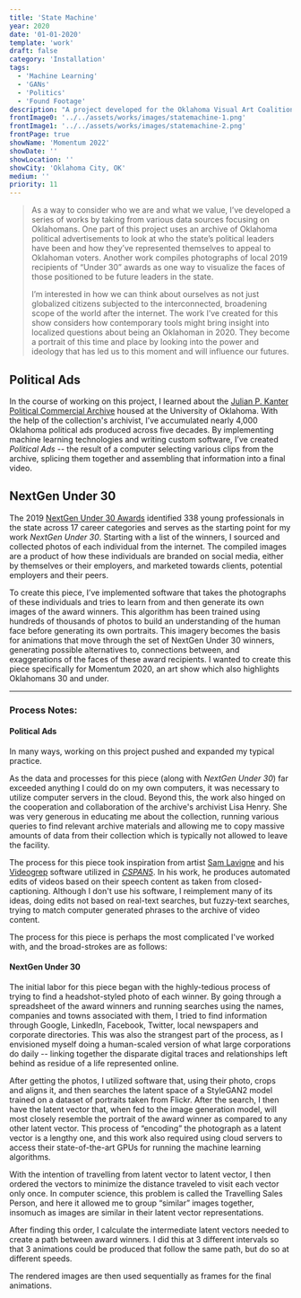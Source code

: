 ---
title: 'State Machine'
year: 2020
date: '01-01-2020'
template: 'work'
draft: false
category: 'Installation'
tags:
  - 'Machine Learning'
  - 'GANs'
  - 'Politics'
  - 'Found Footage'
description: "A project developed for the Oklahoma Visual Art Coalition's yearly Momentum group show, which showcases work by artists aged 30 and under. I pitched this as a sort of computationally-mediated portrait of Oklahoma."
frontImage0: '../../assets/works/images/statemachine-1.png'
frontImage1: '../../assets/works/images/statemachine-2.png'
frontPage: true
showName: 'Momentum 2022'
showDate: ''
showLocation: ''
showCity: 'Oklahoma City, OK'
medium: ''
priority: 11
---



> As a way to consider who we are and what we value, I’ve developed a series of works by taking from various data sources focusing on Oklahomans. One part of this project uses an archive of Oklahoma political advertisements to look at who the state’s political leaders have been and how they’ve represented themselves to appeal to Oklahoman voters. Another work compiles photographs of local 2019 recipients of “Under 30” awards as one way to visualize the faces of those positioned to be future leaders in the state.
>
> I’m interested in how we can think about ourselves as not just globalized citizens subjected to the interconnected, broadening scope of the world after the internet. The work I’ve created for this show considers how contemporary tools might bring insight into localized questions about being an Oklahoman in 2020. They become a portrait of this time and place by looking into the power and ideology that has led us to this moment and will influence our futures.

## Political Ads

<WorkGallery>
  <WorkImage src={img1} alt="Still showing frames from 2-channel video" />
</WorkGallery>

In the course of working on this project, I learned about the [Julian P. Kanter Political Commercial Archive](https://pcc.ou.edu/) housed at the University of Oklahoma. With the help of the collection's archivist, I’ve accumulated nearly 4,000 Oklahoma political ads produced across five decades. By implementing machine learning technologies and writing custom software, I’ve created _Political Ads_ -- the result of a computer selecting various clips from the archive, splicing them together and assembling that information into a final video.

## NextGen Under 30

<WorkGallery>
  <WorkImage src={img2} alt="Installation preview of NextGen Under 30" />
</WorkGallery>

The 2019 [NextGen Under 30 Awards](https://nextgenunder30.com/) identified 338 young professionals in the state across 17 career categories and serves as the starting point for my work _NextGen Under 30_. Starting with a list of the winners, I sourced and collected photos of each individual from the internet. The compiled images are a product of how these individuals are branded on social media, either by themselves or their employers, and marketed towards clients, potential employers and their peers.<br />

To create this piece, I’ve implemented software that takes the photographs of these individuals and tries to learn from and then generate its own images of the award winners. This algorithm has been trained using hundreds of thousands of photos to build an understanding of the human face before generating its own portraits. This imagery becomes the basis for animations that move through the set of NextGen Under 30 winners, generating possible alternatives to, connections between, and exaggerations of the faces of these award recipients. I wanted to create this piece specifically for Momentum 2020, an art show which also highlights Oklahomans 30 and under.

---

### Process Notes:

#### Political Ads

In many ways, working on this project pushed and expanded my typical practice.

As the data and processes for this piece (along with _NextGen Under 30_) far exceeded anything I could do on my own computers, it was necessary to utilize computer servers in the cloud. Beyond this, the work also hinged on the cooperation and collaboration of the archive's archivist Lisa Henry. She was very generous in educating me about the collection, running various queries to find relevant archive materials and allowing me to copy massive amounts of data from their collection which is typically not allowed to leave the facility.

The process for this piece took inspiration from artist [Sam Lavigne](https://lav.io/) and his [Videogrep](https://antiboredom.github.io/videogrep/) software utilized in [_CSPAN5_](https://twitter.com/cspanfive). In his work, he produces automated edits of videos based on their speech content as taken from closed-captioning. Although I don't use his software, I reimplement many of its ideas, doing edits not based on real-text searches, but fuzzy-text searches, trying to match computer generated phrases to the archive of video content.

The process for this piece is perhaps the most complicated I've worked with, and the broad-strokes are as follows:

<WorkImage src={img5} alt="Processing pipeline for Political Ads" />

#### NextGen Under 30

The initial labor for this piece began with the highly-tedious process of trying to find a headshot-styled photo of each winner. By going through a spreadsheet of the award winners and running searches using the names, companies and towns associated with them, I tried to find information through Google, LinkedIn, Facebook, Twitter, local newspapers and corporate directories. This was also the strangest part of the process, as I envisioned myself doing a human-scaled version of what large corporations do daily -- linking together the disparate digital traces and relationships left behind as residue of a life represented online.

After getting the photos, I utilized software that, using their photo, crops and aligns it, and then searches the latent space of a StyleGAN2 model trained on a dataset of portraits taken from Flickr. After the search, I then have the latent vector that, when fed to the image generation model, will most closely resemble the portrait of the award winner as compared to any other latent vector. This process of &ldquo;encoding&rdquo; the photograph as a latent vector is a lengthy one, and this work also required using cloud servers to access their state-of-the-art GPUs for running the machine learning algorithms.

<WorkImage src={img3} alt="Preview of recreating imagery with GAN" />

With the intention of travelling from latent vector to latent vector, I then ordered the vectors to minimize the distance traveled to visit each vector only once. In computer science, this problem is called the Travelling Sales Person, and here it allowed me to group &ldquo;similar&rdquo; images together, insomuch as images are similar in their latent vector representations.

After finding this order, I calculate the intermediate latent vectors needed to create a path between award winners. I did this at 3 different intervals so that 3 animations could be produced that follow the same path, but do so at different speeds.

<WorkImage src={img4} alt="Preview of transition process" />

The rendered images are then used sequentially as frames for the final animations.

<WorkImage src={img6} alt="Processing pipeline for Political Ads" />
